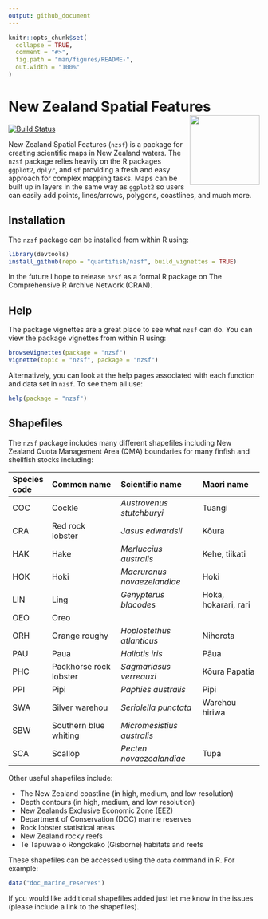 ```yaml
---
output: github_document
---
```


<!-- README.md is generated from README.Rmd. Please edit that file -->

```r
knitr::opts_chunk$set(
  collapse = TRUE,
  comment = "#>",
  fig.path = "man/figures/README-",
  out.width = "100%"
)
```

# New Zealand Spatial Features <img src="man/figures/logo.png" align="right" height=140/>

[![Build Status](https://travis-ci.org/quantifish/nzsf.svg?branch=master)](https://travis-ci.org/quantifish/nzsf)

New Zealand Spatial Features (`nzsf`) is a package for creating scientific maps in New Zealand waters. The `nzsf` package relies heavily on the R packages `ggplot2`, `dplyr`, and `sf` providing a fresh and easy approach for complex mapping tasks. Maps can be built up in layers in the same way as `ggplot2` so users can easily add points, lines/arrows, polygons, coastlines, and much more. 

## Installation

The `nzsf` package can be installed from within R using:

``` r
library(devtools)
install_github(repo = "quantifish/nzsf", build_vignettes = TRUE)
```

In the future I hope to release `nzsf` as a formal R package on The Comprehensive R Archive Network (CRAN).

## Help

The package vignettes are a great place to see what `nzsf` can do. You can view the package vignettes from within R using:

``` r
browseVignettes(package = "nzsf")
vignette(topic = "nzsf", package = "nzsf")
```

Alternatively, you can look at the help pages associated with each function and data set in `nzsf`. To see them all use:

``` r
help(package = "nzsf")
```

## Shapefiles

The `nzsf` package includes many different shapefiles including New Zealand Quota Management Area (QMA) boundaries for many finfish and shellfish stocks including:

| Species code | Common name            | Scientific name             | Maori name           |
|:------------ |:---------------------- |:--------------------------- |:-------------------- |
| COC          | Cockle                 | *Austrovenus stutchburyi*   | Tuangi               |
| CRA          | Red rock lobster       | *Jasus edwardsii*           | Kōura                |
| HAK          | Hake                   | *Merluccius australis*      | Kehe, tiikati        |
| HOK          | Hoki                   | *Macruronus novaezelandiae* | Hoki                 |
| LIN          | Ling                   | *Genypterus blacodes*       | Hoka, hokarari, rari |
| OEO          | Oreo                   |                             |                      |
| ORH          | Orange roughy          | *Hoplostethus atlanticus*   | Nihorota             |
| PAU          | Paua                   | *Haliotis iris*             | Pāua                 |
| PHC          | Packhorse rock lobster | *Sagmariasus verreauxi*     | Kōura Papatia        |
| PPI          | Pipi                   | *Paphies australis*         | Pipi                 |
| SWA          | Silver warehou         | *Seriolella punctata*       | Warehou hiriwa       |
| SBW          | Southern blue whiting  | *Micromesistius australis*  |                      |
| SCA          | Scallop                | *Pecten novaezealandiae*    | Tupa                 |

Other useful shapefiles include:

* The New Zealand coastline (in high, medium, and low resolution)
* Depth contours (in high, medium, and low resolution)
* New Zealands Exclusive Economic Zone (EEZ)
* Department of Conservation (DOC) marine reserves
* Rock lobster statistical areas
* New Zealand rocky reefs
* Te Tapuwae o Rongokako (Gisborne) habitats and reefs

These shapefiles can be accessed using the `data` command in R. For example:

``` r
data("doc_marine_reserves")
```

If you would like additional shapefiles added just let me know in the issues (please include a link to the shapefiles).
